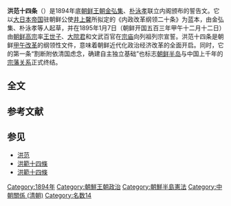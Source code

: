 '''洪范十四条'''（{{kor|k=홍범 14조|hanja=洪範14條}}）是1894年底[[朝鲜王朝|朝鲜王朝]][[金弘集_(朝鮮)|金弘集]]、[[朴泳孝|朴泳孝]]联立内阁颁布的誓告文。它以[[大日本帝国|大日本帝国]]驻朝鲜公使[[井上馨|井上馨]]所拟定的《内政改革纲领二十条》为蓝本，由金弘集、朴泳孝等人起草，并在1895年1月7日（朝鲜开国五百三年甲午十二月十二日）由[[朝鲜高宗|朝鲜高宗]]率[[朝鲜纯宗|王世子]]、[[兴宣大院君|大院君]]和文武百官在[[宗廟_(首爾)|宗庙]]向列祖列宗宣誓。洪范十四条是朝鲜[[甲午改革|甲午改革]]的纲领性文件，意味着朝鲜近代化政治经济改革的全面开启。同时，它的第一条“割断附依清国虑念，确建自主独立基础”也标志[[朝鲜半岛|朝鲜半岛]]与中国上千年的[[宗藩关系|宗藩关系]]正式终结。
== 全文 ==
{{quote|
# 割断附依清国虑念，确建自主独立基础。 　　
# 制定王室典范，以昭大位继承暨宗戚分义。 　　
# 大君主御正殿视事，政务亲询各大臣裁决，后嫔宗戚不容干预。 　　
# 王室事务与国政事务，须即分离，毋相混合。 　　
# 议政府及各衙门职务权限，明行制定。 　　
# 人民出税，总由法令定率，不可妄加名目，滥行征收。 　　
# 租税课征及经费支出，总由度支衙门管辖。 　　
# 王室费用，率先减节，以为各衙门及地方官模范。 　　
# 王室费用及各官府费用，预定一年额算，确立财政基础。 　　
# 地方官制，亟行改定，以限节地方官吏职权。 　　
# 国中聪俊子弟，广行派遣，以传习外国学术技艺。 　　
# 教育将官，用征兵法，确定军制基础。 　　
# 民法刑法严明制定，不可滥行监禁惩罚，以保全人民生命及财产。 　　
# 用人不拘门第，求士遍及朝野，以广人才登庸。<ref>参看《朝鲜王朝实录·高宗实录》三十一年十二月十二日条。</ref>}}

== 参考文献 ==
{{Reflist}}

== 参见 ==
* [[洪范|洪范]]
* [http://baike.baidu.com/view/6328606.htm 洪範十四條]  
* [http://terms.naver.com/entry.nhn?docId=528387&cid=46623&categoryId=46623 洪範十四條] {{ko}} 

[[Category:1894年|Category:1894年]]
[[Category:朝鮮王朝政治|Category:朝鮮王朝政治]]
[[Category:朝鮮半島憲法|Category:朝鮮半島憲法]]
[[Category:中朝關係_(清朝)|Category:中朝關係 (清朝)]]
[[Category:名数14|Category:名数14]]